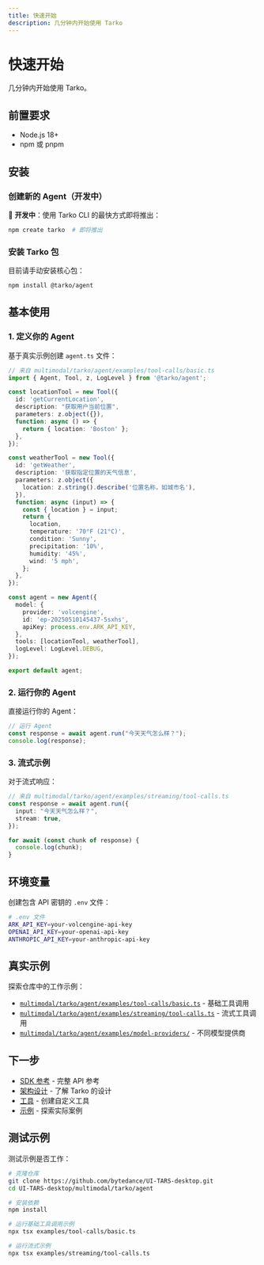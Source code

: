 ```yaml
---
title: 快速开始
description: 几分钟内开始使用 Tarko
---
```


# 快速开始

几分钟内开始使用 Tarko。

## 前置要求

- Node.js 18+ 
- npm 或 pnpm

## 安装

### 创建新的 Agent（开发中）

🚧 **开发中**：使用 Tarko CLI 的最快方式即将推出：

```bash
npm create tarko  # 即将推出
```

### 安装 Tarko 包

目前请手动安装核心包：

```bash
npm install @tarko/agent
```

## 基本使用

### 1. 定义你的 Agent

基于真实示例创建 `agent.ts` 文件：

```typescript
// 来自 multimodal/tarko/agent/examples/tool-calls/basic.ts
import { Agent, Tool, z, LogLevel } from '@tarko/agent';

const locationTool = new Tool({
  id: 'getCurrentLocation',
  description: "获取用户当前位置",
  parameters: z.object({}),
  function: async () => {
    return { location: 'Boston' };
  },
});

const weatherTool = new Tool({
  id: 'getWeather',
  description: '获取指定位置的天气信息',
  parameters: z.object({
    location: z.string().describe('位置名称，如城市名'),
  }),
  function: async (input) => {
    const { location } = input;
    return {
      location,
      temperature: '70°F (21°C)',
      condition: 'Sunny',
      precipitation: '10%',
      humidity: '45%',
      wind: '5 mph',
    };
  },
});

const agent = new Agent({
  model: {
    provider: 'volcengine',
    id: 'ep-20250510145437-5sxhs',
    apiKey: process.env.ARK_API_KEY,
  },
  tools: [locationTool, weatherTool],
  logLevel: LogLevel.DEBUG,
});

export default agent;
```

### 2. 运行你的 Agent

直接运行你的 Agent：

```typescript
// 运行 Agent
const response = await agent.run("今天天气怎么样？");
console.log(response);
```

### 3. 流式示例

对于流式响应：

```typescript
// 来自 multimodal/tarko/agent/examples/streaming/tool-calls.ts
const response = await agent.run({
  input: "今天天气怎么样？",
  stream: true,
});

for await (const chunk of response) {
  console.log(chunk);
}
```

## 环境变量

创建包含 API 密钥的 `.env` 文件：

```bash
# .env 文件
ARK_API_KEY=your-volcengine-api-key
OPENAI_API_KEY=your-openai-api-key
ANTHROPIC_API_KEY=your-anthropic-api-key
```

## 真实示例

探索仓库中的工作示例：

- [`multimodal/tarko/agent/examples/tool-calls/basic.ts`](https://github.com/bytedance/UI-TARS-desktop/blob/main/multimodal/tarko/agent/examples/tool-calls/basic.ts) - 基础工具调用
- [`multimodal/tarko/agent/examples/streaming/tool-calls.ts`](https://github.com/bytedance/UI-TARS-desktop/blob/main/multimodal/tarko/agent/examples/streaming/tool-calls.ts) - 流式工具调用
- [`multimodal/tarko/agent/examples/model-providers/`](https://github.com/bytedance/UI-TARS-desktop/tree/main/multimodal/tarko/agent/examples/model-providers) - 不同模型提供商

## 下一步

- [SDK 参考](/guide/get-started/sdk) - 完整 API 参考
- [架构设计](/guide/get-started/architecture) - 了解 Tarko 的设计
- [工具](/guide/basic/tools) - 创建自定义工具
- [示例](/examples/getting-started) - 探索实际案例

## 测试示例

测试示例是否工作：

```bash
# 克隆仓库
git clone https://github.com/bytedance/UI-TARS-desktop.git
cd UI-TARS-desktop/multimodal/tarko/agent

# 安装依赖
npm install

# 运行基础工具调用示例
npx tsx examples/tool-calls/basic.ts

# 运行流式示例
npx tsx examples/streaming/tool-calls.ts
```


